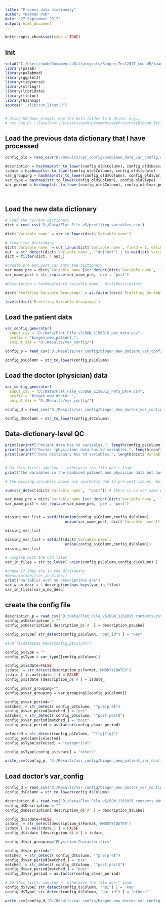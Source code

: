 ```yaml
---
title: "Process data dictionary"
author: "Norman Poh"
date: "27 September 2017"
output: html_document
---
```


```r
knitr::opts_chunk$set(echo = TRUE)
```


## Init
```r
setwd("C:/Users/npoh/Documents/Git/projects/Biogen_Tecf2017_round5/loading")
library(palab)
library(palabmod)
library(ggplot2)
library(tidyverse)
library(stringr)
library(lubridate)
library(tictoc)
library(hashmap)
source("../lib/cut_linux.R")


# Using Windows prompt, map the data folder to D drive, e.g., 
# net use D: \\localhost\C$\Users\npoh\Documents\myProjects\Biogen_Tecfidera

```
## Load the previous data dictionary that I have processed
```r
config_old = read_csv("D:/Results/var_config/combined_data_var_config.csv")

description = hashmap(str_to_lower(config_old$Column), config_old$Description)
isdate = hashmap(str_to_lower(config_old$Column), config_old$isdate)
var_grouping = hashmap(str_to_lower(config_old$Column), config_old$var_grouping)
var_type = hashmap(str_to_lower(config_old$Column), config_old$Type)
var_period = hashmap(str_to_lower(config_old$Column), config_old$var_period)

  
```
## Load the new data dictionary

```r
# Load the current dictionary
dict = read_csv('D:/Data/Flat_File_v5/profiling_variables.csv')

dict$`Variable name` = str_to_lower(dict$`Variable name`)

# clean the dictionary
dict$`Variable name` = cut_linux(dict$`Variable name`, field = 1, delimiter = " ")
out_ = str_detect(dict$`Variable name`, "^do|^not") | is.na(dict$`Variable name`)
dict = filter(dict, ! out_) 

#create pre and post var into the dictionary
var_name_pre = dict$`Variable name`[str_detect(dict$`Variable name`, '^pre|pre$')]
var_name_post = str_replace(var_name_pre, 'pre', 'post')
  
#Description = hashmap(dict$`Variable name`, dict$Description)

dict$`Profiling Variable Groupings` = as.factor(dict$`Profiling Variable Groupings`)

levels(dict$`Profiling Variable Groupings`)
```

## Load the patient data

```r
var_config_generator(
  input_csv = "D:/Data/Flat_File_v5/BGN_1158015_pat_data.csv",
  prefix = "biogen_new_patient_",
  output_dir = "D:/Results/var_config/")

config_p = read_csv("D:/Results/var_config/biogen_new_patient_var_config.csv")

config_p$Column = str_to_lower(config_p$Column)

```

## Load the doctor (physician) data

```r
var_config_generator(
  input_csv = "D:/Data/Flat_File_v5/BGN_1158015_PHYS_DATA.csv",
  prefix = "biogen_new_doctor_",
  output_dir = "D:/Results/var_config/")

config_d = read_csv("D:/Results/var_config/biogen_new_doctor_var_config.csv")

config_d$Column = str_to_lower(config_d$Column)

```
## Data-dictionary-level QC


```r

print(sprintf("Patient data has %d variables.", length(config_p$Column) ))
print(sprintf("Doctor (physician) data has %d variables.", length(config_d$Column) ))
print(sprintf("Data dictionary has %d variables.", length(dict$`Variable name`)  ))

  
# Do this first: add key -- otherwise the file won't load
print("The variables in the combined patient and physician data but have no description in the data dictionary are:")

# the missing variables above are aparently due to pre-post issues. So, let's attempt to recover this by using pre (resp. post) version of the var.

sum(str_detect(dict$`Variable name`, '^post')) # there is no var name with post!

var_name_pre = dict$`Variable name`[str_detect(dict$`Variable name`, '^pre|pre$')]
var_name_post = str_replace(var_name_pre, 'pre', 'post')


missing_var_list = setdiff(union(config_p$Column,config_d$Column), 
                           union(var_name_post, dict$`Variable name`))

missing_var_list

missing_var_list = setdiff(dict$`Variable name`, 
                           union(config_p$Column,config_d$Column))
missing_var_list

# compare with the old files
var_in_files = str_to_lower( union(config_p$Column,config_d$Column) )

#check if they are in the dictionary
#description[[var_in_files]]
print("variables with no descriptions are")
var_w_no_desc = ! description$has_keys(var_in_files)
var_in_files[var_w_no_desc]

```


## create the config file 

```r
description_p = read_csv("D:/Data/Flat_File_v5/BGN_1158015_contents.csv")
config_p$Description = ""
config_p$Description[ description_p$`#` ] = description_p$Label 

config_p$Type[ str_detect(config_p$Column, "pat_id") ] = "key"

#sum(!isdate$has_keys(config_p$Column))

config_p$Type = ""
config_p$Type = var_type[[config_p$Column]]

config_p$isdate=FALSE
isdate_ = str_detect(description_p$Format,'MMDDYY|DATE9')
isdate_[ is.na(isdate_) ] = FALSE
config_p$isdate [description_p$`#`] = isdate_

config_p$var_grouping=""
config_p$var_grouping = var_grouping[[config_p$Column]]

config_p$var_period=""
matched_ = str_detect( config_p$Column, "^pre|pre$")
config_p$var_period[matched_] = "pre"
matched_ = str_detect( config_p$Column, "^post|post$")
config_p$var_period[matched_] = "post"
config_p$var_period = as.factor(config_p$var_period)

selected = str_detect(config_p$Column, "^flg|flg$")
config_p$Column[selected]
config_p$Type[selected] = "categorical"

config_p$Type[config_p$isdate] = "others"

write_csv(config_p, "D:/Results/var_config/biogen_new_patient_var_config.csv")
```

## Load doctor's var_config
```r
config_d = read_csv("D:/Results/var_config/biogen_new_doctor_var_config.csv")
config_d$Column = str_to_lower(config_d$Column)

description_d = read_csv("D:/Data/Flat_File_v5/BGN_1158015_contents_physician.csv")
config_d$Description = ""
config_d$Description[ description_d$`#` ] = description_d$Label 

config_d$isdate=FALSE
isdate_ = str_detect(description_d$Format,'MMDDYY|DATE9')
isdate_[ is.na(isdate_) ] = FALSE
config_d$isdate [description_d$`#`] = isdate_

config_d$var_grouping="Physician Characteritics"

config_d$var_period=""
matched_ = str_detect( config_d$Column, "^pre|pre$")
config_d$var_period[matched_] = "pre"
matched_ = str_detect( config_d$Column, "^post|post$")
config_d$var_period[matched_] = "post"
config_d$var_period = as.factor(config_d$var_period)

# Do this first: add key -- otherwise the file won't load
config_d$Type[ str_detect(config_d$Column, "npi") ] = "key"
config_d$Type[ str_detect(config_d$Column, "pat_id") ] = "others"

write_csv(config_d,"D:/Results/var_config/biogen_new_doctor_var_config.csv")
```
